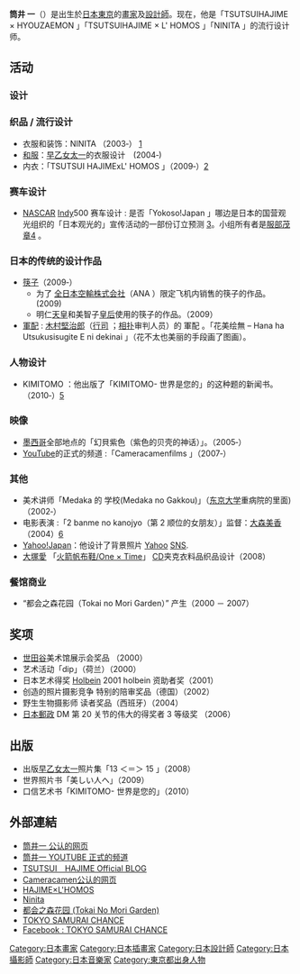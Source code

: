 {{BLP unsourced|time=2021-08-07T08:01:57+00:00}}
{{noteTA
|G1=JP Show
}}
{{infobox person
| 姓名 = 筒井 一
|occupation= 畫家
| 圖片 =
| 圖片尺寸 = 
| 圖片簡介 =
| 國籍 = {{JPN}}
| 教育程度 = 
| 出生日期 = {{birth date and age|1970|12|7}}
| 出生地點 = [[日本|日本]][[東京都|東京都]]
| 語言 =[[日語|日語]]
| 活躍年代 = 
| website = [http://hajimerock.com/ Hajime Tsutsui official Home Page]
}}

{{japanese|japanese=筒井 はじめ|kana=つつい はじめ|romaji=Tsustui Hajime}}
'''筒井 一'''（{{bd|1970年|12月7日|catIdx=Tsustui Hajime}}）是出生於[[日本|日本]][[東京|東京]]的[[畫家|畫家]]及[[設計師|設計師]]。现在，他是「TSUTSUIHAJIME × HYOUZAEMON 」「TSUTSUIHAJIME × L' HOMOS 」「NINITA 」的流行设计师。

== 活动 ==
=== 设计 ===
===织品 / 流行设计===
*衣服和装饰：NINITA （2003‐） [http://ninita2.jp/] {{Wayback|url=http://ninita2.jp/ |date=20210225051548 }}
*[[和服|和服]]：[[早乙女太一|早乙女太一]]的衣服设计　(2004‐)
*内衣：「TSUTSUI HAJIMExL' HOMOS 」（2009‐）[http://www.fujibo.co.jp/] {{Wayback|url=http://www.fujibo.co.jp/ |date=20210118224606 }}

===赛车设计===
*[[NASCAR|NASCAR]] [[Indy|Indy]]500  赛车设计 : 是否「Yokoso!Japan 」哪边是日本的国营观光组织的「日本观光的」宣传活动的一部份订立预测 [https://web.archive.org/web/20110221033133/http://www.japanwelcomesyou.com/cssweb/]。小组所有者是[[服部茂章|服部茂章]][http://www.hre.us.com/] {{Wayback|url=http://www.hre.us.com/ |date=20210421033747 }}。

===日本的传统的设计作品===
*[[筷子|筷子]]（2009‐）
**为了 [[全日本空輸株式会社|全日本空輸株式会社]]（ANA ）限定飞机内销售的筷子的作品。(2009)
**明仁[[天皇|天皇]]和美智子[[皇后|皇后]]使用的筷子的作品。（2009）
*[[軍配|軍配]] : [[木村堅治郎|木村堅治郎]]（[[行司|行司]] ；[[相扑|相扑]]审判人员）的 軍配 。「花美绘無 – Hana ha Utsukusisugite E ni dekinai 」（花不太也美丽的手段画了图画）。

===人物设计===
* KIMITOMO ：他出版了「KIMITOMO- 世界是您的」的这种题的新闻书。（2010‐）[http://www.kimitomo.jp/] {{Wayback|url=http://www.kimitomo.jp/ |date=20110204070001 }}

=== 映像 ===
*[[墨西哥|墨西哥]]全部地点的「幻貝紫色（紫色的贝壳的神话）」。（2005‐）
*[[YouTube|YouTube]]的正式的频道 :「Cameracamenfilms 」（2007‐）

=== 其他 ===
*美术讲师「Medaka 的 学校(Medaka no Gakkou)」（[[东京大学|东京大学]]重病院的里面)（2002‐）
*电影表演 :「2 banme no kanojyo（第 2 顺位的女朋友）」监督：[[大森美香|大森美香]]（2004）[http://www.grande-inc.jp/kanojo/] {{Wayback|url=http://www.grande-inc.jp/kanojo/ |date=20160802124041 }}
*[[Yahoo!|Yahoo!]][[Japan|Japan]]：他设计了背景照片 [[Yahoo|Yahoo]] [[SNS|SNS]].
*[[大塚愛|大塚愛]] 「[[火箭帆布鞋/One_×_Time|火箭帆布鞋/One × Time]]」 [[CD|CD]]夹克衣料品织品设计（2008）

=== 餐馆商业 ===
*“都会之森花园（Tokai no Mori Garden）” 产生（2000 － 2007）

== 奖项 ==
*[[世田谷|世田谷]]美术馆展示会奖品 （2000）
*艺术活动「dip」（荷兰）（2000）
*日本艺术得奖 [[Holbein|Holbein]] 2001  holbein 资助者奖（2001）
*创造的照片摄影竞争  特别的陪审奖品（德国）（2002）
*野生生物摄影师  读者奖品（西班牙）（2004）
*[[日本郵政|日本郵政]] DM 第 20 关节的伟大的得奖者  3 等级奖 （2006）

== 出版 ==
*出版[[早乙女太一|早乙女太一]]照片集「13 ＜＝＞ 15 」（2008）
*世界照片书「美しい人へ」（2009）
*口信艺术书「KIMITOMO- 世界是您的」（2010）

== 外部連結  ==
*[https://web.archive.org/web/20110217193805/http://hajimerock.com/ 筒井一 公认的网页]
*[http://www.youtube.com/user/nozanozanozanoza/ 筒井一 YOUTUBE 正式的频道] {{Wayback|url=http://www.youtube.com/user/nozanozanozanoza/ |date=20201112040357 }}
*[http://ameblo.jp/cameracamen/ TSUTSUI　HAJIME Official BLOG ] {{Wayback|url=http://ameblo.jp/cameracamen/ |date=20110927135638 }}
*[https://web.archive.org/web/20110128194227/http://cameracamen.com/ Cameracamen公认的网页]
*[http://fujibo-ap.co.jp/TSUTSUI HAJIME×L'HOMOS]{{dead link|date=2018年1月 |bot=InternetArchiveBot |fix-attempted=yes }}
*[http://ninita2.jp/ Ninita] {{Wayback|url=http://ninita2.jp/ |date=20210225051548 }}
*[http://www.google.co.jp/search?sourceid=navclient&aq=0&oq=%e9%83%bd%e4%bc%9a%e3%81%ae%e6%a3%ae&hl=ja&ie=UTF-8&rlz=1T4GFRE_jaJP323JP323&q=%e9%83%bd%e4%bc%9a%e3%81%ae%e6%a3%ae%e3%82%ac%e3%83%bc%e3%83%87%e3%83%b3/ 都会之森花园 (Tokai No Mori Garden)] {{Wayback|url=http://www.google.co.jp/search?sourceid=navclient&aq=0&oq=%E9%83%BD%E4%BC%9A%E3%81%AE%E6%A3%AE&hl=ja&ie=UTF-8&rlz=1T4GFRE_jaJP323JP323&q=%E9%83%BD%E4%BC%9A%E3%81%AE%E6%A3%AE%E3%82%AC%E3%83%BC%E3%83%87%E3%83%B3%2F |date=20170305065814 }}
* [https://web.archive.org/web/20120111164527/http://www.tokyosamuraichance.com/ TOKYO SAMURAI CHANCE]
* [http://www.facebook.com/pages/TOKYO-SAMURAI-CHANCE/278746792138013?sk=wall/ Facebook : TOKYO SAMURAI CHANCE]

{{normdaten}}
{{DEFAULTSORT:Tsutsui Hajime}}
[[Category:日本畫家|Category:日本畫家]]
[[Category:日本插畫家|Category:日本插畫家]]
[[Category:日本設計師|Category:日本設計師]]
[[Category:日本攝影師|Category:日本攝影師]]
[[Category:日本音樂家|Category:日本音樂家]]
[[Category:東京都出身人物|Category:東京都出身人物]]